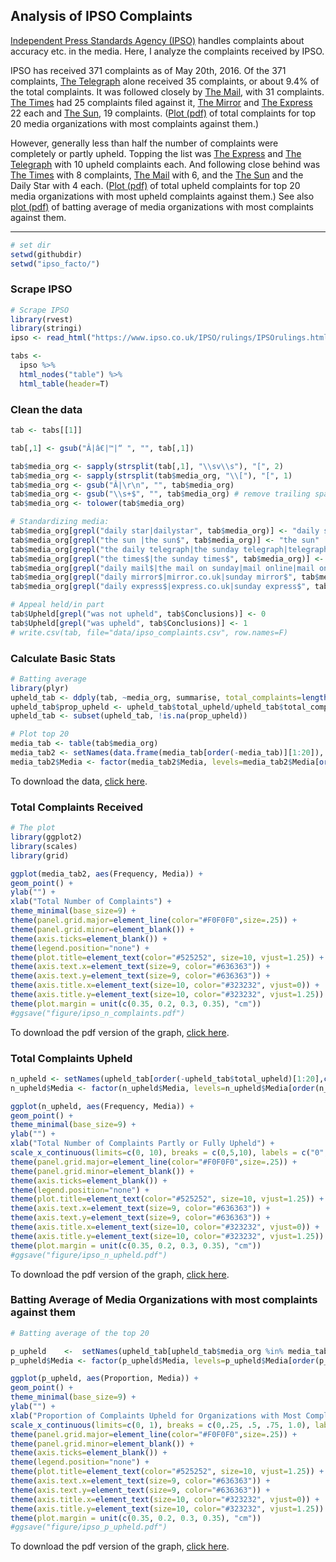 ## Analysis of IPSO Complaints

[Independent Press Standards Agency (IPSO)](https://www.ipso.co.uk/IPSO/index.html) handles complaints about accuracy etc. in the media. Here, I analyze the complaints received by IPSO. 

IPSO has received 371 complaints as of May 20th, 2016. Of the 371 complaints, [The Telegraph](http://www.telegraph.co.uk/) alone received 35 complaints, or about 9.4% of the total complaints. It was followed closely by [The Mail](http://www.dailymail.co.uk/), with 31 complaints. [The Times](http://www.thetimes.co.uk/) had 25 complaints filed against it, [The Mirror](http://www.mirror.co.uk/) and [The Express](http://www.express.co.uk/) 22 each and [The Sun](http://www.thesun.co.uk/sol/homepage/), 19 complaints. ([Plot (pdf)](figure/ipso_n_complaints.pdf) of total complaints for top 20 media organizations with most complaints against them.) 

However, generally less than half the number of complaints were completely or partly upheld. Topping the list was [The Express](http://www.express.co.uk/) and [The Telegraph](http://www.telegraph.co.uk/) with 10 upheld complaints each. And following close behind was [The Times](http://www.thetimes.co.uk/) with 8 complaints, [The Mail](http://www.dailymail.co.uk/) with 6, and the [The Sun](http://www.thesun.co.uk/sol/homepage/) and the Daily Star with 4 each. ([Plot (pdf)](figure/ipso_n_upheld.pdf) of total upheld complaints for top 20 media organizations with most upheld complaints against them.) See also [plot (pdf)](figure/ipso_p_upheld.pdf) of batting average of media organizations with most complaints against them.

-----------------------

```r
# set dir
setwd(githubdir)
setwd("ipso_facto/")
```

### Scrape IPSO 

```r
# Scrape IPSO
library(rvest)
library(stringi)
ipso <- read_html("https://www.ipso.co.uk/IPSO/rulings/IPSOrulings.html")

tabs <- 
  ipso %>% 
  html_nodes("table") %>%
  html_table(header=T)
```

### Clean the data

```r
tab <- tabs[[1]]

tab[,1] <- gsub("Â|â€|™|“ ", "", tab[,1])

tab$media_org <- sapply(strsplit(tab[,1], "\\sv\\s"), "[", 2)
tab$media_org <- sapply(strsplit(tab$media_org, "\\["), "[", 1) 
tab$media_org <- gsub("Â|\r\n", "", tab$media_org) 
tab$media_org <- gsub("\\s+$", "", tab$media_org) # remove trailing space
tab$media_org <- tolower(tab$media_org)

# Standardizing media:
tab$media_org[grepl("daily star|dailystar", tab$media_org)] <- "daily star"
tab$media_org[grepl("the sun |the sun$", tab$media_org)] <- "the sun"
tab$media_org[grepl("the daily telegraph|the sunday telegraph|telegraph.co.uk", tab$media_org)] <- "the telegraph"
tab$media_org[grepl("the times$|the sunday times$", tab$media_org)] <- "the times"
tab$media_org[grepl("daily mail$|the mail on sunday|mail online|mail online|sunday mail|the mail$", tab$media_org)] <- "the mail"
tab$media_org[grepl("daily mirror$|mirror.co.uk|sunday mirror$", tab$media_org)] <- "the mirror"
tab$media_org[grepl("daily express$|express.co.uk|sunday express$", tab$media_org)] <- "the express"

# Appeal held/in part
tab$Upheld[grepl("was not upheld", tab$Conclusions)] <- 0
tab$Upheld[grepl("was upheld", tab$Conclusions)] <- 1
# write.csv(tab, file="data/ipso_complaints.csv", row.names=F)

```

### Calculate Basic Stats
```r
# Batting average
library(plyr)
upheld_tab <- ddply(tab, ~media_org, summarise, total_complaints=length(media_org), total_upheld = sum(Upheld))
upheld_tab$prop_upheld <- upheld_tab$total_upheld/upheld_tab$total_complaints
upheld_tab <- subset(upheld_tab, !is.na(prop_upheld))

# Plot top 20
media_tab <- table(tab$media_org)
media_tab2 <- setNames(data.frame(media_tab[order(-media_tab)][1:20]), c("Media", "Frequency"))
media_tab2$Media <- factor(media_tab2$Media, levels=media_tab2$Media[order(media_tab2$Frequency)], ordered=TRUE) #reordering

```

To download the data, [click here](data/ipso_complaints.csv).

### Total Complaints Received

```r
# The plot
library(ggplot2)
library(scales)
library(grid)

ggplot(media_tab2, aes(Frequency, Media)) +
geom_point() + 
ylab("") + 
xlab("Total Number of Complaints") + 
theme_minimal(base_size=9) +
theme(panel.grid.major=element_line(color="#F0F0F0",size=.25)) +
theme(panel.grid.minor=element_blank()) +
theme(axis.ticks=element_blank()) +
theme(legend.position="none") +
theme(plot.title=element_text(color="#525252", size=10, vjust=1.25)) +
theme(axis.text.x=element_text(size=9, color="#636363")) +
theme(axis.text.y=element_text(size=9, color="#636363")) +
theme(axis.title.x=element_text(size=10, color="#323232", vjust=0)) +
theme(axis.title.y=element_text(size=10, color="#323232", vjust=1.25)) +
theme(plot.margin = unit(c(0.35, 0.2, 0.3, 0.35), "cm"))
#ggsave("figure/ipso_n_complaints.pdf")
```

To download the pdf version of the graph, [click here](figure/ipso_n_complaints.pdf).


### Total Complaints Upheld 

```r
n_upheld <- setNames(upheld_tab[order(-upheld_tab$total_upheld)[1:20],c("media_org", "total_upheld")], c("Media", "Frequency"))
n_upheld$Media <- factor(n_upheld$Media, levels=n_upheld$Media[order(n_upheld$Frequency)], ordered=TRUE) #reordering

ggplot(n_upheld, aes(Frequency, Media)) +
geom_point() + 
theme_minimal(base_size=9) +
ylab("") + 
xlab("Total Number of Complaints Partly or Fully Upheld") + 
scale_x_continuous(limits=c(0, 10), breaks = c(0,5,10), labels = c("0", "5", "10")) + 
theme(panel.grid.major=element_line(color="#F0F0F0",size=.25)) +
theme(panel.grid.minor=element_blank()) +
theme(axis.ticks=element_blank()) +
theme(legend.position="none") +
theme(plot.title=element_text(color="#525252", size=10, vjust=1.25)) +
theme(axis.text.x=element_text(size=9, color="#636363")) +
theme(axis.text.y=element_text(size=9, color="#636363")) +
theme(axis.title.x=element_text(size=10, color="#323232", vjust=0)) +
theme(axis.title.y=element_text(size=10, color="#323232", vjust=1.25)) +
theme(plot.margin = unit(c(0.35, 0.2, 0.3, 0.35), "cm"))
#ggsave("figure/ipso_n_upheld.pdf")
```
To download the pdf version of the graph, [click here](figure/ipso_n_upheld.pdf).

### Batting Average of Media Organizations with most complaints against them

```r
# Batting average of the top 20

p_upheld    <-  setNames(upheld_tab[upheld_tab$media_org %in% media_tab2$Media, c("media_org", "prop_upheld")], c("Media", "Proportion"))
p_upheld$Media <- factor(p_upheld$Media, levels=p_upheld$Media[order(p_upheld$Proportion)], ordered=TRUE) #reordering

ggplot(p_upheld, aes(Proportion, Media)) +
geom_point() + 
theme_minimal(base_size=9) +
ylab("") + 
xlab("Proportion of Complaints Upheld for Organizations with Most Complaints") + 
scale_x_continuous(limits=c(0, 1), breaks = c(0,.25, .5, .75, 1.0), labels = c("0",".25", ".5", ".75", "1")) + 
theme(panel.grid.major=element_line(color="#F0F0F0",size=.25)) +
theme(panel.grid.minor=element_blank()) +
theme(axis.ticks=element_blank()) +
theme(legend.position="none") +
theme(plot.title=element_text(color="#525252", size=10, vjust=1.25)) +
theme(axis.text.x=element_text(size=9, color="#636363")) +
theme(axis.text.y=element_text(size=9, color="#636363")) +
theme(axis.title.x=element_text(size=10, color="#323232", vjust=0)) +
theme(axis.title.y=element_text(size=10, color="#323232", vjust=1.25)) +
theme(plot.margin = unit(c(0.35, 0.2, 0.3, 0.35), "cm"))
#ggsave("figure/ipso_p_upheld.pdf")
```
To download the pdf version of the graph, [click here](figure/ipso_p_upheld.pdf).
